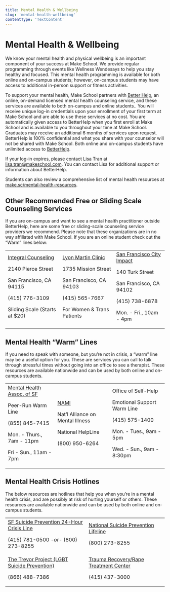 ```yaml
---
title: Mental Health & Wellbeing
slug: 'mental-health-wellbeing'
contentType: 'TextContent'
---
```


# Mental Health & Wellbeing

We know your mental health and physical wellbeing is an important component of your success at Make
School. We provide regular programming through events like Wellness Wendesays to help you stay
healthy and focused. This mental health programming is available for both online and on-campus
students; however, on-campus students may have access to additional in-person support or fitness
activities.

To support your mental health, Make School partners with [Better Help](http://betterhelp.com), an
online, on-demand licensed mental health counseling service, and these services are available to
both on-campus and online students.. You will receive unique log-in credentials upon your enrollment
of your first term at Make School and are able to use these services at no cost. You are
automatically given access to BetterHelp when you first enroll at Make School and is available to
you throughout your time at Make School. Graduates may receive an additional 6 months of services
upon request. BetterHelp is 100% confidential and what you share with your counselor will not be
shared with Make School. Both online and on-campus students have unlimited access to
[BetterHelp](betterhelp.com).

If your log-in expires, please contact Lisa Tran at
[lisa.tran@makeschool.com](mailto:lisa.tran@makeschool.com). You can contact Lisa for additional
support or information about BetterHelp.

Students can also review a comprehensive list of mental health resources at
[make.sc/mental-health-resources](https://docs.google.com/document/d/1ONyKidX-a9HCrGVqA0c7JHMSWb85gUjFJlRx5sb9GFE/edit).

## Other Recommended Free or Sliding Scale Counseling Services

If you are on-campus and want to see a mental health practitioner outside BetterHelp, here are some
free or sliding-scale counseling service providers we recommend. Please note that these
organizations are in no way affiliated with Make School. If you are an online student check out the
“Warm” lines below:

<table>
  <tr>
   <td><a href="http://www.integralcounseling.org">Integral Counseling</a>
   <p> 2140 Pierce Street </p>
<p> San Francisco, CA 94115 </p>
<p>(415) 776-3109 </p>
<p> Sliding Scale (Starts at $20) </p>
</td>
   <td>
   <a href="http://www.lyon-martin.org">Lyon Martin Clinic</a>
<p> 1735 Mission Street </p>
<p> San Francisco, CA 94103 </p>
<p> (415) 565-7667 </p>
<p> For Women & Trans Patients </p>
   </td>
   <td><a href="https://wellness.sfcityimpact.com/home/">San Francisco City Impact </a>
<p> 140 Turk Street </p>
<p> San Francisco, CA 94102 </p>
<p> (415) 738-6878 </p>
<p> Mon. - Fri., 10am - 4pm </p>
   </td>
  </tr>
</table>

## Mental Health “Warm” Lines

If you need to speak with someone, but you’re not in crisis, a “warm” line may be a useful option
for you. These are services you can call to talk through stressful times without going into an
office to see a therapist. These resources are available nationwide and can be used by both online
and on-campus students.

<table>
  <tr>
   <td>
   <a href="http://www.mentalhealthsf.org/peer-run-warmline/">Mental Health Assoc. of SF</a>
<p> Peer-Run Warm Line </p>
<p> (855) 845-7415 </p>
<p> Mon. - Thurs., 7am - 11pm </p>
<p> Fri - Sun., 11am - 7pm </p>
   </td>
   <td>
   <a href="https://www.nami.org/">NAMI</a>
<p> Nat’l Alliance on Mental Illness </p>
<p> National HelpLine  </p>
<p> (800) 950-6264 </p>
   </td>
   <td> Office of Self-Help 
<p> Emotional Support Warm Line </p>
<p> (415) 575-1400 </p>
<p> Mon. - Tues., 9am - 5pm </p>
<p> Wed. - Sun., 9am - 8:30pm </p>
   </td>
  </tr>
</table>

## Mental Health Crisis Hotlines

The below resources are hotlines that help you when you’re in a mental health crisis, and are
possibly at risk of hurting yourself or others. These resources are available nationwide and can be
used by both online and on-campus students.

<table>
  <tr>
   <td>
   <a href="http://www.sfsuicide.org/our-programs/24-hour-crisis-line/">SF Suicide Prevention 24-Hour Crisis Line</a> 
   <p> (415) 781-0500  <em>-or-</em>  (800) 273-8255  </p>
   </td>
   <td>
   <a href="https://suicidepreventionlifeline.org/">National Suicide Prevention Lifeline</a>
   <p> (800) 273-8255 </p>
   </td>
  </tr>
  <tr>
   <td>
   <a href="https://www.thetrevorproject.org/">The Trevor Project (LGBT Suicide Prevention)</a>
   <p> (866) 488-7386 </p>
   </td>
   <td>
   <a href="http://traumarecoverycenter.org/services/rape-treatment-center/">Trauma Recovery/Rape Treatment Center</a>
   <p> (415) 437-3000 </p>
   </td>
  </tr>
</table>
